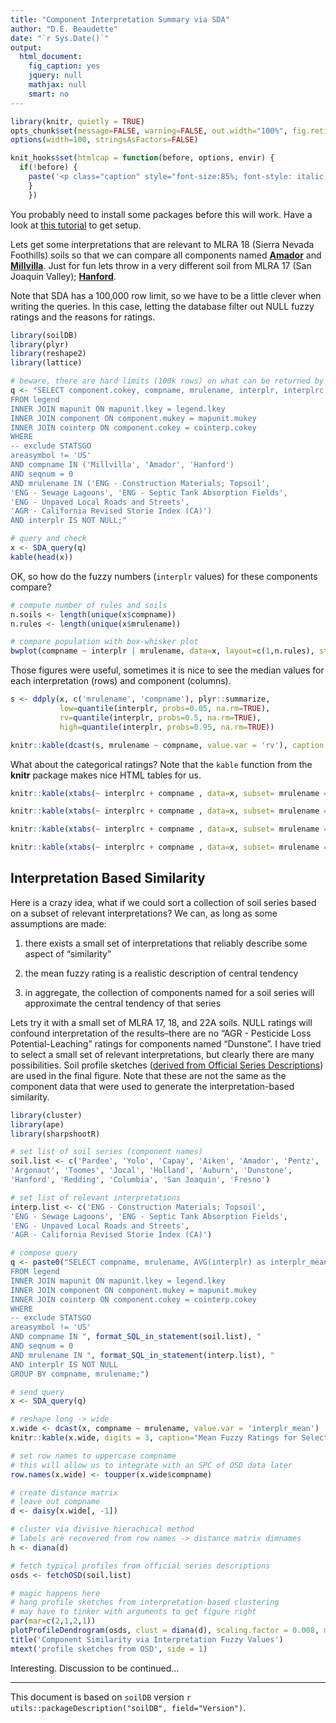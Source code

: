 ```yaml
---
title: "Component Interpretation Summary via SDA"
author: "D.E. Beaudette"
date: "`r Sys.Date()`"
output:
  html_document:
    fig_caption: yes
    jquery: null
    mathjax: null
    smart: no
---
```



```r
library(knitr, quietly = TRUE)
opts_chunk$set(message=FALSE, warning=FALSE, out.width="100%", fig.retina = 2, fig.align='center', dev='png', dev.args=list(pointsize=10, antialias='subpixel'), tidy=FALSE)
options(width=100, stringsAsFactors=FALSE)

knit_hooks$set(htmlcap = function(before, options, envir) {
  if(!before) {
    paste('<p class="caption" style="font-size:85%; font-style: italic; font-weight: bold;">',options$htmlcap,"</p><hr>",sep="")
    }
    })
```


You probably need to install some packages before this will work. Have a look at [this tutorial](http://ncss-tech.github.io/AQP/soilDB/SDA-tutorial.html) to get setup.

Lets get some interpretations that are relevant to MLRA 18 (Sierra Nevada Foothills) soils so that we can compare all components named [**Amador**](https://casoilresource.lawr.ucdavis.edu/sde/?series=amador) and [**Millvilla**](https://casoilresource.lawr.ucdavis.edu/sde/?series=millvilla). Just for fun lets throw in a very different soil from MLRA 17 (San Joaquin Valley); [**Hanford**](https://casoilresource.lawr.ucdavis.edu/sde/?series=hanford).

Note that SDA has a 100,000 row limit, so we have to be a little clever when writing the queries. In this case, letting the database filter out NULL fuzzy ratings and the reasons for ratings.
```r
library(soilDB)
library(plyr)
library(reshape2)
library(lattice)

# beware, there are hard limits (100k rows) on what can be returned by SDA
q <- "SELECT component.cokey, compname, mrulename, interplr, interplrc
FROM legend
INNER JOIN mapunit ON mapunit.lkey = legend.lkey
INNER JOIN component ON component.mukey = mapunit.mukey
INNER JOIN cointerp ON component.cokey = cointerp.cokey
WHERE
-- exclude STATSGO
areasymbol != 'US'
AND compname IN ('Millvilla', 'Amador', 'Hanford')
AND seqnum = 0
AND mrulename IN ('ENG - Construction Materials; Topsoil', 
'ENG - Sewage Lagoons', 'ENG - Septic Tank Absorption Fields', 
'ENG - Unpaved Local Roads and Streets', 
'AGR - California Revised Storie Index (CA)')
AND interplr IS NOT NULL;"

# query and check
x <- SDA_query(q)
kable(head(x))
```

OK, so how do the fuzzy numbers (`interplr` values) for these components compare?
```r
# compute number of rules and soils
n.soils <- length(unique(x$compname))
n.rules <- length(unique(x$mrulename))

# compare population with box-whisker plot
bwplot(compname ~ interplr | mrulename, data=x, layout=c(1,n.rules), strip=strip.custom(bg=grey(0.8)))
```


Those figures were useful, sometimes it is nice to see the median values for each interpretation (rows) and component (columns).
```r
s <- ddply(x, c('mrulename', 'compname'), plyr::summarize, 
           low=quantile(interplr, probs=0.05, na.rm=TRUE), 
           rv=quantile(interplr, probs=0.5, na.rm=TRUE), 
           high=quantile(interplr, probs=0.95, na.rm=TRUE))

knitr::kable(dcast(s, mrulename ~ compname, value.var = 'rv'), caption = "Median Fuzzy Ratings")
```


What about the categorical ratings? Note that the `kable` function from the **knitr** package makes nice HTML tables for us.
```r
knitr::kable(xtabs(~ interplrc + compname , data=x, subset= mrulename == 'ENG - Construction Materials; Topsoil'), caption="ENG - Construction Materials; Topsoil")

knitr::kable(xtabs(~ interplrc + compname , data=x, subset= mrulename == 'AGR - California Revised Storie Index (CA)'), caption = "AGR - California Revised Storie Index (CA)'")

knitr::kable(xtabs(~ interplrc + compname , data=x, subset= mrulename == 'ENG - Septic Tank Absorption Fields'), caption = "ENG - Septic Tank Absorption Fields")

knitr::kable(xtabs(~ interplrc + compname , data=x, subset= mrulename == 'ENG - Sewage Lagoons'), caption = "ENG - Sewage Lagoons")
```


## Interpretation Based Similarity

Here is a crazy idea, what if we could sort a collection of soil series based on a subset of relevant interpretations? We can, as long as some assumptions are made:

 1. there exists a small set of interpretations that reliably describe some aspect of "similarity"
 
 2. the mean fuzzy rating is a realistic description of central tendency  
 
 3. in aggregate, the collection of components named for a soil series will approximate the central tendency of that series
 
Lets try it with a small set of MLRA 17, 18, and 22A soils. NULL ratings will confound interpretation of the results--there are no "AGR - Pesticide Loss Potential-Leaching" ratings for components named "Dunstone". I have tried to select a small set of relevant interpretations, but clearly there are many possibilities. Soil profile sketches ([derived from Official Series Descriptions](http://ncss-tech.github.io/AQP/soilDB/soil-series-query-functions.html)) are used in the final figure. Note that these are not the same as the component data that were used to generate the interpretation-based similarity.
```r
library(cluster)
library(ape)
library(sharpshootR)

# set list of soil series (component names)
soil.list <- c('Pardee', 'Yolo', 'Capay', 'Aiken', 'Amador', 'Pentz', 'Sobrante',
'Argonaut', 'Toomes', 'Jocal', 'Holland', 'Auburn', 'Dunstone', 
'Hanford', 'Redding', 'Columbia', 'San Joaquin', 'Fresno')

# set list of relevant interpretations
interp.list <- c('ENG - Construction Materials; Topsoil', 
'ENG - Sewage Lagoons', 'ENG - Septic Tank Absorption Fields', 
'ENG - Unpaved Local Roads and Streets', 
'AGR - California Revised Storie Index (CA)')

# compose query
q <- paste0("SELECT compname, mrulename, AVG(interplr) as interplr_mean
FROM legend
INNER JOIN mapunit ON mapunit.lkey = legend.lkey
INNER JOIN component ON component.mukey = mapunit.mukey
INNER JOIN cointerp ON component.cokey = cointerp.cokey
WHERE 
-- exclude STATSGO
areasymbol != 'US'
AND compname IN ", format_SQL_in_statement(soil.list), "
AND seqnum = 0
AND mrulename IN ", format_SQL_in_statement(interp.list), "
AND interplr IS NOT NULL
GROUP BY compname, mrulename;")

# send query
x <- SDA_query(q)

# reshape long -> wide
x.wide <- dcast(x, compname ~ mrulename, value.var = 'interplr_mean')
knitr::kable(x.wide, digits = 3, caption="Mean Fuzzy Ratings for Select Soil Series")

# set row names to uppercase compname
# this will allow us to integrate with an SPC of OSD data later
row.names(x.wide) <- toupper(x.wide$compname)

# create distance matrix
# leave out compname
d <- daisy(x.wide[, -1])

# cluster via divisive hierachical method
# labels are recovered from row names -> distance matrix dimnames
h <- diana(d)

# fetch typical profiles from official series descriptions
osds <- fetchOSD(soil.list)

# magic happens here
# hang profile sketches from interpretation-based clustering
# may have to tinker with arguments to get figure right
par(mar=c(2,1,2,1))
plotProfileDendrogram(osds, clust = diana(d), scaling.factor = 0.008, max.depth=200, width = 0.2)
title('Component Similarity via Interpretation Fuzzy Values')
mtext('profile sketches from OSD', side = 1)
```

Interesting. Discussion to be continued...


-------------------------------------
This document is based on `soilDB` version `r utils::packageDescription("soilDB", field="Version")`.

